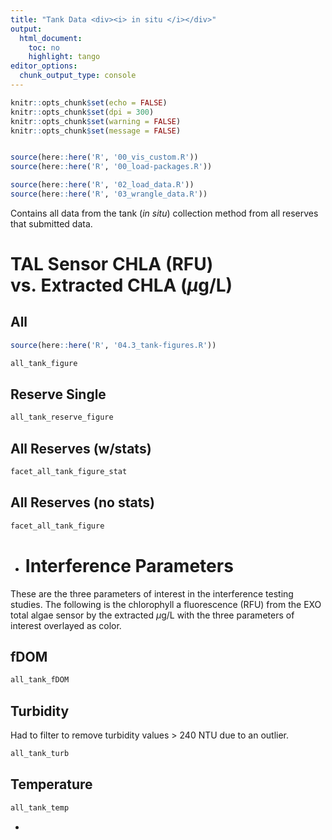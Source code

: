 ```yaml
---
title: "Tank Data <div><i> in situ </i></div>"
output:
  html_document:
    toc: no
    highlight: tango
editor_options:
  chunk_output_type: console
---
```


```r
knitr::opts_chunk$set(echo = FALSE)
knitr::opts_chunk$set(dpi = 300)
knitr::opts_chunk$set(warning = FALSE)
knitr::opts_chunk$set(message = FALSE)


source(here::here('R', '00_vis_custom.R'))
source(here::here('R', '00_load-packages.R'))
```

```r

source(here::here('R', '02_load_data.R'))
source(here::here('R', '03_wrangle_data.R'))

```

Contains all data from the tank (*in situ*) collection method from all reserves that submitted data.

# TAL Sensor CHLA (RFU) vs. Extracted CHLA ($\mu$g/L) {.tabset .tabset-pills}

## All 

```r
source(here::here('R', '04.3_tank-figures.R'))

all_tank_figure
```

## Reserve Single

```r
all_tank_reserve_figure
```

## All Reserves (w/stats)

```r
facet_all_tank_figure_stat
```

## All Reserves (no stats)

```r
facet_all_tank_figure
```

{-}

# Interference Parameters {.tabset .tabset-pills}

These are the three parameters of interest in the interference testing studies. The following is the chlorophyll a fluorescence (RFU) from the EXO total algae sensor by the extracted $\mu$g/L with the three parameters of interest overlayed as color.


## fDOM 

```r
all_tank_fDOM
```

## Turbidity 

Had to filter to remove turbidity values > 240 NTU due to an outlier.

```r
all_tank_turb
```

## Temperature 

```r
all_tank_temp
```

{-}
